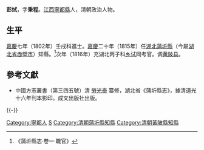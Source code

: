 '''彭烒'''，字'''秉程'''。[[江西|江西]][[寧都縣|寧都縣]]人，清朝政治人物。

== 生平 ==
[[嘉慶|嘉慶]]七年（1802年）壬戌科進士。[[嘉慶|嘉慶]]二十年（1815年）任[[湖北|湖北]][[蒲圻縣|蒲圻縣]]（今屬[[湖北省|湖北省]][[赤壁市|赤壁市]]）知縣。<ref>《蒲圻縣志·卷一·職官》</ref>次年（1816年）充湖北丙子科[[乡试|乡试]]同考官。调[[黄陂县|黄陂县]]。 

==參考文獻==
{{reflist}}
*中國方志叢書（第三四五號）清 [[勞光泰|勞光泰]] 纂修，湖北省《蒲圻縣志》，據清道光十六年刊本影印。成文出版社出版。

{{-}}
{{start box}}
{{s-off}}
{{succession box|[[鄭偉|鄭偉]]|[[沈夢蘭|沈夢蘭]]|[[湖北|湖北]][[蒲圻縣|蒲圻縣]][[蒲圻縣知縣列表|知縣]]|<small>[[嘉慶|嘉慶]]二十年（1815年）上任</small>}}
{{end box}}

{{嘉慶七年壬戌科殿試金榜}}

{{Authority control}}

{{DEFAULTSORT:Peng彭}}
[[Category:寧都人|Category:寧都人]]
[[Category:彭姓|S]]
[[Category:清朝蒲圻縣知縣|Category:清朝蒲圻縣知縣]]
[[Category:清朝黃陂縣知縣|Category:清朝黃陂縣知縣]]